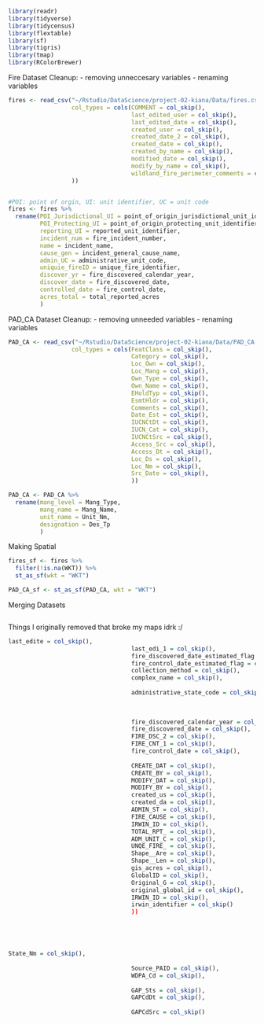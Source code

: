 

```r
library(readr)
library(tidyverse)
library(tidycensus)
library(flextable)
library(sf)
library(tigris)
library(tmap)
library(RColorBrewer)
```

Fire Dataset Cleanup:
- removing unneccesary variables
- renaming variables
```r
fires <- read_csv("~/Rstudio/DataScience/project-02-kiana/Data/fires.csv", 
                  col_types = cols(COMMENT = col_skip(),
                                   last_edited_user = col_skip(),
                                   last_edited_date = col_skip(),
                                   created_user = col_skip(),
                                   created_date_2 = col_skip(),
                                   created_date = col_skip(),
                                   created_by_name = col_skip(),
                                   modified_date = col_skip(),
                                   modify_by_name = col_skip(),
                                   wildland_fire_perimeter_comments = col_skip()
                  ))


#POI: point of orgin, UI: unit identifier, UC = unit code
fires <- fires %>% 
  rename(POI_Jurisdictional_UI = point_of_origin_jurisdictional_unit_identifier,
         POI_Protecting_UI = point_of_origin_protecting_unit_identifier,
         reporting_UI = reported_unit_identifier,
         incident_num = fire_incident_number,
         name = incident_name,
         cause_gen = incident_general_cause_name,
         admin_UC = administrative_unit_code,
         uniquie_fireID = unique_fire_identifier,
         discover_yr = fire_discovered_calendar_year,
         discover_date = fire_discovered_date,
         controlled_date = fire_control_date,
         acres_total = total_reported_acres
         )


```


PAD_CA Dataset Cleanup:
- removing unneeded variables
- renaming variables
```r
PAD_CA <- read_csv("~/Rstudio/DataScience/project-02-kiana/Data/PAD_CA.csv", 
                  col_types = cols(FeatClass = col_skip(),
                                   Category = col_skip(),
                                   Loc_Own = col_skip(),
                                   Loc_Mang = col_skip(),
                                   Own_Type = col_skip(),
                                   Own_Name = col_skip(),
                                   EHoldTyp = col_skip(),
                                   EsmtHldr = col_skip(),
                                   Comments = col_skip(),
                                   Date_Est = col_skip(),
                                   IUCNCtDt = col_skip(),
                                   IUCN_Cat = col_skip(),
                                   IUCNCtSrc = col_skip(),
                                   Access_Src = col_skip(),
                                   Access_Dt = col_skip(),
                                   Loc_Ds = col_skip(),
                                   Loc_Nm = col_skip(),
                                   Src_Date = col_skip(),
                                   ))

PAD_CA <- PAD_CA %>% 
  rename(mang_level = Mang_Type,
         mang_name = Mang_Name,
         unit_name = Unit_Nm,
         designation = Des_Tp
         )

```

Making Spatial
```r
fires_sf <- fires %>%
  filter(!is.na(WKT)) %>%
  st_as_sf(wkt = "WKT")

PAD_CA_sf <- st_as_sf(PAD_CA, wkt = "WKT")
```



Merging Datasets
```r

```




Things I originally removed that broke my maps idrk :/
```r
last_edite = col_skip(),
                                   last_edi_1 = col_skip(),
                                   fire_discovered_date_estimated_flag = col_skip(),
                                   fire_control_date_estimated_flag = col_skip(),
                                   collection_method = col_skip(),
                                   complex_name = col_skip(),
                                   
                                   administrative_state_code = col_skip(),
                                   
                                   
                                   
                                   fire_discovered_calendar_year = col_skip(),
                                   fire_discovered_date = col_skip(),
                                   FIRE_DSC_2 = col_skip(),
                                   FIRE_CNT_1 = col_skip(),
                                   fire_control_date = col_skip(),
                                   
                                   CREATE_DAT = col_skip(),
                                   CREATE_BY = col_skip(),
                                   MODIFY_DAT = col_skip(),
                                   MODIFY_BY = col_skip(),
                                   created_us = col_skip(),
                                   created_da = col_skip(),
                                   ADMIN_ST = col_skip(),
                                   FIRE_CAUSE = col_skip(),
                                   IRWIN_ID = col_skip(),
                                   TOTAL_RPT_ = col_skip(),
                                   ADM_UNIT_C = col_skip(),
                                   UNQE_FIRE_ = col_skip(),
                                   Shape__Are = col_skip(),
                                   Shape__Len = col_skip(),
                                   gis_acres = col_skip(),
                                   GlobalID = col_skip(),
                                   Original_G = col_skip(),
                                   original_global_id = col_skip(),
                                   IRWIN_ID = col_skip(),
                                   irwin_identifier = col_skip()
                                   ))





State_Nm = col_skip(),
                                   
                                   Source_PAID = col_skip(),
                                   WDPA_Cd = col_skip(),
                                   
                                   GAP_Sts = col_skip(),
                                   GAPCdDt = col_skip(),
                                   
                                   GAPCdSrc = col_skip()
```
